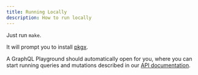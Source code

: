 ```yaml
---
title: Running Locally
description: How to run locally
---
```


Just run `make`.

It will prompt you to install [pkgx][pkgx].

[pkgx]: https://pkgx.sh/

A GraphQL Playground should automatically open for you, where you can start running queries and mutations described in our [API documentation][api-docs].

[api-docs]: /temporal-saga-grpc/reference/overview
